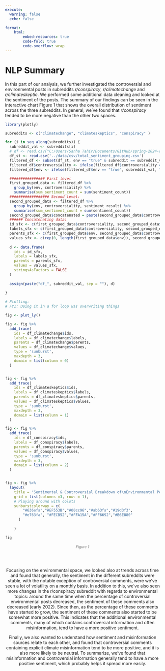 ```yaml
---
execute:
  warning: false
  echo: false

format:
    html:
        embed-resources: true
        code-fold: true
        code-overflow: wrap
---
```

# NLP Summary

In this part of our analysis, we further investigated the controversial and environmental posts in subreddits *r/conspiracy*, *r/climatechange* and *r/climateskeptic*. We performed some additional data cleaning and looked at the sentiment of the posts. The summary of our findings can be seen in the interactive chart Figure 1 that shows the overall distribution of sentiment across the three subreddits. In general, we've found that *r/conspiracy* tended to be more negative than the other two spaces.

```r
library(plotly)

subreddits <- c("climatechange", "climateskeptics", "conspiracy" )

for (i in seq_along(subreddits)) {
  subreddit_val <- subreddits[i]
  # df <- read.csv("C:/Users/Sanha Tahir/Documents/GitHub/spring-2024-reddit-bigdata-project-team-03/data/csv/total_sentiment_grouping.csv")
  df_st <- read.csv('../data/csv/total_sentiment_grouping.csv')
  filtered_df <- subset(df_st, env == "true" & subreddit == subreddit_val)
  filtered_df$controversiality <- ifelse(filtered_df$controversiality == "1", "Controversial", "Not Controversial")
  filtered_df$env <- ifelse(filtered_df$env == "true", subreddit_val, "Non-environmental")

  ################ First level
  first_grouped_data <- filtered_df %>%
    group_by(env, controversiality) %>%
    summarise(sum_sentiment_count = sum(sentiment_count))
  ################## Second level:
  second_grouped_data <- filtered_df %>%
    group_by(env, controversiality, sentiment_result) %>%
    summarise(sum_sentiment_count = sum(sentiment_count))
  second_grouped_data$concatenated = paste(second_grouped_data$controversiality, second_grouped_data$sentiment_result, sep = " - ")
  ###### Concatenating data:
  id_sfx <- c(first_grouped_data$controversiality, second_grouped_data$concatenated)
  labels_sfx <- c(first_grouped_data$controversiality, second_grouped_data$sentiment_result)
  parents_sfx <- c(first_grouped_data$env, second_grouped_data$controversiality)
  values_sfx <- c(rep(0, length(first_grouped_data$env)), second_grouped_data$sum_sentiment_count)
  
  d <- data.frame(
    ids = id_sfx,
    labels = labels_sfx,
    parents = parents_sfx,
    values = values_sfx,
    stringsAsFactors = FALSE
  )
  
  assign(paste("df_", subreddit_val, sep = ""), d)
  
}

# Plotting: 
# FYI: Doing it in a for loop was overwriting things

fig <- plot_ly() 

fig <- fig %>%
  add_trace(
    ids = df_climatechange$ids,
    labels = df_climatechange$labels,
    parents = df_climatechange$parents,
    values = df_climatechange$values,
    type = 'sunburst',
    maxdepth = 3,
    domain = list(column = 0)
  ) 


fig <- fig %>%
  add_trace(
    ids = df_climateskeptics$ids,
    labels = df_climateskeptics$labels,
    parents = df_climateskeptics$parents,
    values = df_climateskeptics$values,
    type = 'sunburst',
    maxdepth = 3,
    domain = list(column = 1)
  ) 

fig <- fig %>%
  add_trace(
    ids = df_conspiracy$ids,
    labels = df_conspiracy$labels,
    parents = df_conspiracy$parents,
    values = df_conspiracy$values,
    type = 'sunburst',
    maxdepth = 3,
    domain = list(column = 2)
  )  


fig <- fig %>%
  layout(
    title = "Sentimental & Controversial Breakdown of\nEnvironmental Posts Across Subreddits",
    grid = list(columns =3, rows = 1),
    # Playing around with colots 
    sunburstcolorway = c(
        "#636efa","#EF553B","#00cc96","#ab63fa","#19d3f3",
        "#e763fa", "#FECB52","#FFA15A","#FF6692","#B6E880"
      )
    
    ) 

fig
```

<div style="text-align: center;">
<p style="color:gray;font-size:12px;">*Figure 1*</p><br><br>
<div style="text-align: left;"></div>

Focusing on the environmental space, we looked also at trends across time and found that generally, the sentiment in the different subreddits were stable, with the notable exception of controversial comments, were we've seen a lot of volatility on a monthly basis. In addition to this, we've also seen more changes in the r/conspiracy subreddit with regards to environmental topics: around the same time when the percentage of controversial environmental posts decreased, the sentiment of these comments also decreased (early 2022). Since then, as the percentage of these comments have started to grow, the sentiment of these comments also started to be somewhat more positive. This indicates that the additional environmental comments, many of which contains controversial information and often misinformation, tend to have a more positive sentiment.

Finally, we also wanted to understand how sentiment and misinformation sources relate to each other, and found that controversial comments containing explicit climate misinformation tend to be more positive, and it is also more likely to be neutral. To summarize, we've found that misinformation and controversial information generally tend to have a more positive sentiment, which probably helps it spread more easily. 
